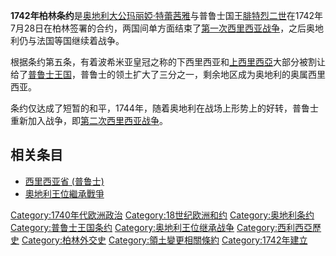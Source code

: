 {{Otheruses|subject=|other=历史上在柏林签订的其他条约|柏林条约}}
'''1742年柏林条约'''是[[奥地利大公|奥地利大公]][[玛丽婭·特蕾茜雅|玛丽婭·特蕾茜雅]]与普鲁士国王[[腓特烈二世_(普鲁士)|腓特烈二世]]在1742年7月28日在柏林签署的合约，两国间单方面结束了[[第一次西里西亚战争|第一次西里西亚战争]]，之后奥地利仍与法国等国继续着战争。

根据条约第五条，有着波希米亚皇冠之称的下西里西亚和[[上西里西亞|上西里西亞]]大部分被割让给了[[普鲁士王国|普鲁士王国]]，普鲁士的领土扩大了三分之一，剩余地区成为奥地利的奥属西里西亚。

条约仅达成了短暂的和平，1744年，随着奥地利在战场上形势上的好转，普鲁士重新加入战争，即[[第二次西里西亚战争|第二次西里西亚战争]]。

==相关条目==
*[[西里西亚省_(普鲁士)|西里西亚省 (普鲁士)]]
*[[奧地利王位繼承戰爭|奧地利王位繼承戰爭]]

[[Category:1740年代欧洲政治|Category:1740年代欧洲政治]]
[[Category:18世纪欧洲和约|Category:18世纪欧洲和约]]
[[Category:奥地利条约|Category:奥地利条约]]
[[Category:普鲁士王国条约|Category:普鲁士王国条约]]
[[Category:奥地利王位继承战争|Category:奥地利王位继承战争]]
[[Category:西利西亞歷史|Category:西利西亞歷史]]
[[Category:柏林外交史|Category:柏林外交史]]
[[Category:領土變更相關條約|Category:領土變更相關條約]]
[[Category:1742年建立|Category:1742年建立]]